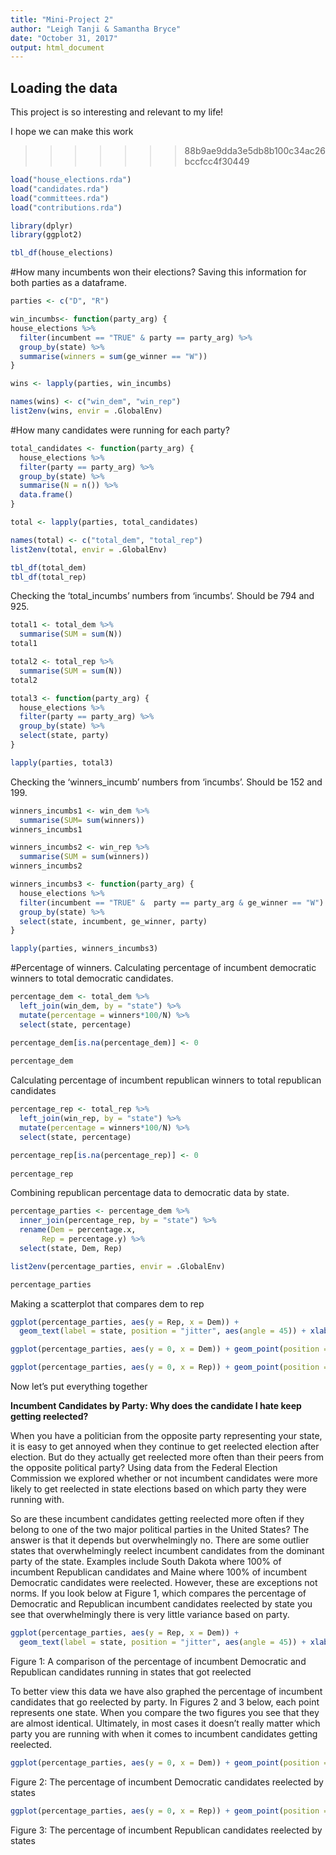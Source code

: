 ```yaml
---
title: "Mini-Project 2"
author: "Leigh Tanji & Samantha Bryce"
date: "October 31, 2017"
output: html_document
---
```



## Loading the data

This project is so interesting and relevant to my life!

I hope we can make this work

>>>>>>> 88b9ae9dda3e5db8b100c34ac26bccfcc4f30449
```r
load("house_elections.rda")
load("candidates.rda")
load("committees.rda")
load("contributions.rda")
```

```r
library(dplyr)
library(ggplot2)
```

```r
tbl_df(house_elections)
```

#How many incumbents won their elections? 
Saving this information for both parties as a dataframe.
```r
parties <- c("D", "R")

win_incumbs<- function(party_arg) {
house_elections %>%
  filter(incumbent == "TRUE" & party == party_arg) %>%
  group_by(state) %>%
  summarise(winners = sum(ge_winner == "W"))
}

wins <- lapply(parties, win_incumbs)

names(wins) <- c("win_dem", "win_rep")
list2env(wins, envir = .GlobalEnv)
```

#How many candidates were running for each party?
```r
total_candidates <- function(party_arg) {
  house_elections %>%
  filter(party == party_arg) %>%
  group_by(state) %>%
  summarise(N = n()) %>%
  data.frame()
}

total <- lapply(parties, total_candidates)

names(total) <- c("total_dem", "total_rep")
list2env(total, envir = .GlobalEnv)

tbl_df(total_dem)
tbl_df(total_rep)
```

Checking the 'total_incumbs' numbers from 'incumbs'. Should be 794 and 925. 
```r
total1 <- total_dem %>%
  summarise(SUM = sum(N))
total1

total2 <- total_rep %>%
  summarise(SUM = sum(N))
total2

total3 <- function(party_arg) {
  house_elections %>%
  filter(party == party_arg) %>%
  group_by(state) %>%
  select(state, party)
}

lapply(parties, total3)
```

Checking the 'winners_incumb' numbers from 'incumbs'. Should be 152 and 199.
```r
winners_incumbs1 <- win_dem %>%
  summarise(SUM= sum(winners))
winners_incumbs1

winners_incumbs2 <- win_rep %>%
  summarise(SUM = sum(winners))
winners_incumbs2

winners_incumbs3 <- function(party_arg) {
  house_elections %>%
  filter(incumbent == "TRUE" &  party == party_arg & ge_winner == "W") %>%
  group_by(state) %>%
  select(state, incumbent, ge_winner, party)
}

lapply(parties, winners_incumbs3)
```

#Percentage of winners. 
Calculating percentage of incumbent democratic winners to total democratic candidates. 
```r
percentage_dem <- total_dem %>%
  left_join(win_dem, by = "state") %>%
  mutate(percentage = winners*100/N) %>%
  select(state, percentage)

percentage_dem[is.na(percentage_dem)] <- 0
  
percentage_dem
```

Calculating percentage of incumbent republican winners to total republican candidates
```r
percentage_rep <- total_rep %>%
  left_join(win_rep, by = "state") %>%
  mutate(percentage = winners*100/N) %>%
  select(state, percentage)

percentage_rep[is.na(percentage_rep)] <- 0
  
percentage_rep
```
Combining republican percentage data to democratic data by state.
```r
percentage_parties <- percentage_dem %>%
  inner_join(percentage_rep, by = "state") %>%
  rename(Dem = percentage.x,
       Rep = percentage.y) %>%
  select(state, Dem, Rep)

list2env(percentage_parties, envir = .GlobalEnv)

percentage_parties
```

Making a scatterplot that compares dem to rep
```r
ggplot(percentage_parties, aes(y = Rep, x = Dem)) + 
  geom_text(label = state, position = "jitter", aes(angle = 45)) + xlab("Democratic candidates") + ylab("Republican candidates") + labs(title = "Percentage of incumbant candidates reelected by political party")
```

```r
ggplot(percentage_parties, aes(y = 0, x = Dem)) + geom_point(position = "jitter", colour = "blue", shape = 1, size = 2) + xlab("Democratic candidates") + labs(title = "Percentage of Democratic incumbant candidates reelected") + theme(axis.text.y = element_blank(), axis.ticks.y = element_blank(), axis.title.y = element_blank()) + scale_y_discrete(breaks=c("-0.1","0","0.1"))
```

```r
ggplot(percentage_parties, aes(y = 0, x = Rep)) + geom_point(position = "jitter", colour = "red", shape = 1, size = 2) + xlab("Republican candidates") + labs(title = "Percentage of Republican incumbant candidates reelected") + theme(axis.text.y = element_blank(), axis.ticks.y = element_blank(), axis.title.y = element_blank()) + scale_y_discrete(breaks=c("-0.1","0","0.1"))
```

Now let's put everything together







**Incumbent Candidates by Party: Why does the candidate I hate keep getting reelected?**

When you have a politician from the opposite party representing your state, it is easy to get annoyed when they continue to get reelected election after election. But do they actually get reelected more often than their peers from the opposite political party? Using data from the Federal Election Commission we explored whether or not incumbent candidates were more likely to get reelected in state elections based on which party they were running with.

So are these incumbent candidates getting reelected more often if they belong to one of the two major political parties in the United States? The answer is that it depends but overwhelmingly no. There are some outlier states that overwhelmingly reelect incumbent candidates from the dominant party of the state. Examples include South Dakota where 100% of incumbent Republican candidates and Maine where 100% of incumbent Democratic candidates were reelected. However, these are exceptions not norms. If you look below at Figure 1, which compares the percentage of Democratic and Republican incumbent candidates reelected by state you see that overwhelmingly there is very little variance based on party.


```r
ggplot(percentage_parties, aes(y = Rep, x = Dem)) + 
  geom_text(label = state, position = "jitter", aes(angle = 45)) + xlab("Democratic candidates") + ylab("Republican candidates") + labs(title = "Percentage of incumbant candidates reelected by political party")
```
Figure 1: A comparison of the percentage of incumbent Democratic and Republican candidates running in states that got reelected

To better view this data we have also graphed the percentage of incumbent candidates that go reelected by party. In Figures 2 and 3 below, each point represents one state. When you compare the two figures you see that they are almost identical. Ultimately, in most cases it doesn’t really matter which party you are running with when it comes to incumbent candidates getting reelected.

```r
ggplot(percentage_parties, aes(y = 0, x = Dem)) + geom_point(position = "jitter", colour = "blue", shape = 1, size = 2) + xlab("Democratic candidates") + labs(title = "Percentage of Democratic incumbant candidates reelected") + theme(axis.text.y = element_blank(), axis.ticks.y = element_blank(), axis.title.y = element_blank()) + scale_y_discrete(breaks=c("-0.1","0","0.1"))
```
Figure 2: The percentage of incumbent Democratic candidates reelected by states

```r
ggplot(percentage_parties, aes(y = 0, x = Rep)) + geom_point(position = "jitter", colour = "red", shape = 1, size = 2) + xlab("Republican candidates") + labs(title = "Percentage of Republican incumbant candidates reelected") + theme(axis.text.y = element_blank(), axis.ticks.y = element_blank(), axis.title.y = element_blank()) + scale_y_discrete(breaks=c("-0.1","0","0.1"))
```
Figure 3: The percentage of incumbent Republican candidates reelected by states






























